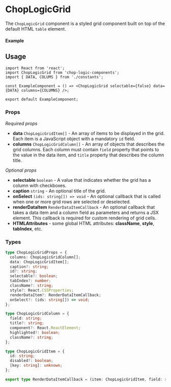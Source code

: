 
<Meta of={ChopLogicGridStories} title='Grid' />

# ChopLogicGrid

The `ChopLogicGrid` component is a styled grid component built on top of the default HTML `table` element.

#### Example

<Canvas>
  <Story of={ChopLogicGridStories.DefaultGrid} />
</Canvas>

## Usage

```tsx
import React from 'react';
import ChopLogicGrid from 'chop-logic-components';
import { DATA, COLUMS } from './constants';

const ExampleComponent = () => <ChopLogicGrid selectable={false} data={DATA} columns={COLUMNS} />;

export default ExampleComponent;
```

### Props

_Required props_

- **data** `ChopLogicGridItem[]` - An array of items to be displayed in the grid. Each item is a JavaScript object with a mandatory `id` field.
- **columns** `ChopLogicGridColumn[]` - An array of objects that describes the grid columns. Each column must contain `field` property that points to the value in the data item, and `title` property that describes the column title.

_Optional props_

- **selectable** `boolean` - A value that indicates whether the grid has a column with checkboxes.
- **caption** `string` - An optional title of the grid.
- **onSelect** `(ids: string[]) => void` - An optional callback that is called when one or more grid rows are selected or deselected.
- **renderDataItem** `RenderDataItemCallback` - An optional callback that takes a data item and a column field as parameters and returns a JSX element. This callback is required for custom rendering of grid cells.
- **HTMLAttributes** - some global HTML attributes: **className**, **style**, **tabIndex**, etc.

### Types

```ts
type ChopLogicGridProps = {
  columns: ChopLogicGridColumn[];
  data: ChopLogicGridItem[];
  caption?: string;
  id?: string;
  selectable?: boolean;
  tabIndex?: number;
  className?: string;
  style?: React.CSSProperties;
  renderDataItem?: RenderDataItemCallback;
  onSelect?: (ids: string[]) => void;
};
```

```ts
type ChopLogicGridColumn = {
  field: string;
  title?: string;
  component?: React.ReactElement;
  highlighted?: boolean;
  className?: string;
};
```

```ts
type ChopLogicGridItem = {
  id: string;
  disabled?: boolean;
  [key: string]: unknown;
};
```

```ts
export type RenderDataItemCallback = (item: ChopLogicGridItem, field: string) => JSX.Element;
```
